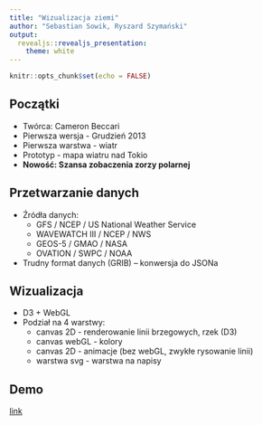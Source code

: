 ```yaml
---
title: "Wizualizacja ziemi"
author: "Sebastian Sowik, Ryszard Szymański"
output:
  revealjs::revealjs_presentation:
    theme: white
---
```


```r
knitr::opts_chunk$set(echo = FALSE)
```

## Początki

- Twórca: Cameron Beccari
- Pierwsza wersja - Grudzień 2013
- Pierwsza warstwa - wiatr
- Prototyp - mapa wiatru nad Tokio
- **Nowość: Szansa zobaczenia zorzy polarnej**

## Przetwarzanie danych

- Źródła danych:
    - GFS / NCEP / US National Weather Service
    - WAVEWATCH III / NCEP / NWS
    - GEOS-5 / GMAO / NASA
    - OVATION / SWPC / NOAA
- Trudny format danych (GRIB) -- konwersja do JSONa

## Wizualizacja

- D3 + WebGL
- Podział na 4 warstwy:
    - canvas 2D - renderowanie linii brzegowych, rzek (D3)
    - canvas webGL - kolory
    - canvas 2D - animacje (bez webGL, zwykłe rysowanie linii)
    - warstwa svg - warstwa na napisy

## Demo
[link](https://earth.nullschool.net)
